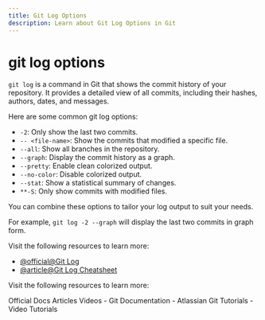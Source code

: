 ```yaml
---
title: Git Log Options
description: Learn about Git Log Options in Git
---
```


# git log options

`git log` is a command in Git that shows the commit history of your repository. It provides a detailed view of all commits, including their hashes, authors, dates, and messages.

Here are some common git log options:

- `-2`: Only show the last two commits.
- `-- <file-name>`: Show the commits that modified a specific file.
- `--all`: Show all branches in the repository.
- `--graph`: Display the commit history as a graph.
- `--pretty`: Enable clean colorized output.
- `--no-color`: Disable colorized output.
- `--stat`: Show a statistical summary of changes.
- `**-S`: Only show commits with modified files.

You can combine these options to tailor your log output to suit your needs.

For example, `git log -2 --graph` will display the last two commits in graph form.

Visit the following resources to learn more:

- [@official@Git Log](https://git-scm.com/docs/git-log)
- [@article@Git Log Cheatsheet](https://elijahmanor.com/blog/git-log)

Visit the following resources to learn more:

<Tabs defaultValue="official">
<TabsList>
<TabsTrigger value="official">Official Docs</TabsTrigger>
<TabsTrigger value="article">Articles</TabsTrigger>
<TabsTrigger value="video">Videos</TabsTrigger>
</TabsList>

<TabsContent value="official">
- <Link href="https://git-scm.com/docs">Git Documentation</Link>
</TabsContent>
<TabsContent value="article">
- <Link href="https://www.atlassian.com/git/tutorials">Atlassian Git Tutorials</Link>
</TabsContent>
<TabsContent value="video">
- <Link href="https://www.youtube.com/results?search_query=git+git-log-options+tutorial">Video Tutorials</Link>
</TabsContent>
</Tabs>

<Outlet path="3-git-branching/basics/git-log-options" />
